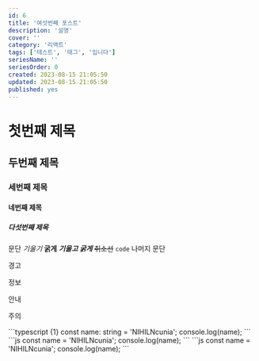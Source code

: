 ```yaml
---
id: 6
title: '여섯번째 포스트'
description: '설명'
cover: ''
category: '리액트'
tags: ['테스트', '태그', '입니다']
seriesName: ''
seriesOrder: 0
created: 2023-08-15 21:05:50
updated: 2023-08-15 21:05:50
published: yes
---
```


# 첫번째 제목
## 두번째 제목
### 세번째 제목
#### 네번째 제목
##### 다섯번째 제목

문단 *기울기* **굵게** ***기울고 굵게*** ~~취소선~~ `code` 나머지 문단

<Message color='r'>
  <p>경고</p>
</Message>

<Message color='g'>
  <p>정보</p>
</Message>

<Message color='b'>
  <p>안내</p>
</Message>

<Message color='y'>
  <p>주의</p>
</Message>

<CodeBlock title='test.js'>
```typescript {1}
const name: string = 'NIHILNcunia';
console.log(name);
```
</CodeBlock>

<CodeBlock title='test.js'>
```js
const name = 'NIHILNcunia';
console.log(name);
```
</CodeBlock>

<CodeBlock>
```js
const name = 'NIHILNcunia';
console.log(name);
```
</CodeBlock>
